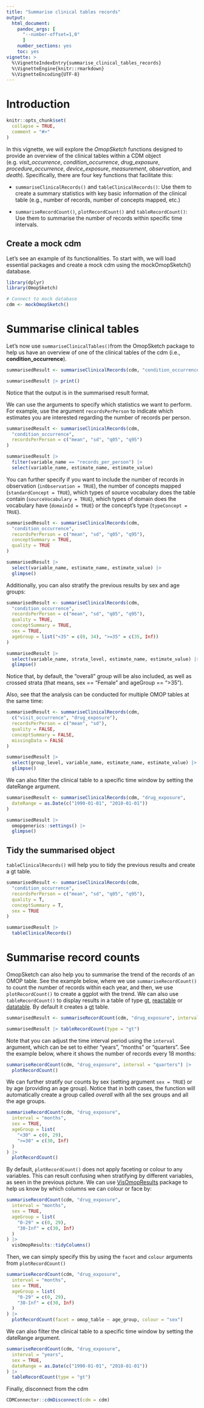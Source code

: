 ```yaml
---
title: "Summarise clinical tables records"
output: 
  html_document:
    pandoc_args: [
      "--number-offset=1,0"
      ]
    number_sections: yes
    toc: yes
vignette: >
  %\VignetteIndexEntry{summarise_clinical_tables_records}
  %\VignetteEngine{knitr::rmarkdown}
  %\VignetteEncoding{UTF-8}
---
```


# Introduction

```r
knitr::opts_chunk$set(
  collapse = TRUE,
  comment = "#>"
)
```

In this vignette, we will explore the *OmopSketch* functions designed to provide an overview of the clinical tables within a CDM object (e.g. *visit_occurrence*, *condition_occurrence*, *drug_exposure*, *procedure_occurrence*, *device_exposure*, *measurement*, *observation*, and *death*). Specifically, there are four key functions that facilitate this:

-   `summariseClinicalRecords()` and `tableClinicalRecords()`: Use them to create a summary statistics with key basic information of the clinical table (e.g., number of records, number of concepts mapped, etc.)

-   `summariseRecordCount()`, `plotRecordCount()` and `tableRecordCount()`: Use them to summarise the number of records within specific time intervals.

## Create a mock cdm

Let's see an example of its functionalities. To start with, we will load essential packages and create a mock cdm using the mockOmopSketch() database.

```r
library(dplyr)
library(OmopSketch)

# Connect to mock database
cdm <- mockOmopSketch()
```

# Summarise clinical tables

Let's now use `summariseClinicalTables()`from the OmopSketch package to help us have an overview of one of the clinical tables of the cdm (i.e., **condition_occurrence**).

```r
summarisedResult <- summariseClinicalRecords(cdm, "condition_occurrence")

summarisedResult |> print()
```

Notice that the output is in the summarised result format.

We can use the arguments to specify which statistics we want to perform. For example, use the argument `recordsPerPerson` to indicate which estimates you are interested regarding the number of records per person.

```r
summarisedResult <- summariseClinicalRecords(cdm,
  "condition_occurrence",
  recordsPerPerson = c("mean", "sd", "q05", "q95")
)

summarisedResult |>
  filter(variable_name == "records_per_person") |>
  select(variable_name, estimate_name, estimate_value)
```

You can further specify if you want to include the number of records in observation (`inObservation = TRUE`), the number of concepts mapped (`standardConcept = TRUE`), which types of source vocabulary does the table contain (`sourceVocabulary = TRUE`), which types of domain does the vocabulary have (`domainId = TRUE`) or the concept's type (`typeConcept = TRUE`).

```r
summarisedResult <- summariseClinicalRecords(cdm,
  "condition_occurrence",
  recordsPerPerson = c("mean", "sd", "q05", "q95"),
  conceptSummary = TRUE,
  quality = TRUE
)

summarisedResult |>
  select(variable_name, estimate_name, estimate_value) |>
  glimpse()
```

Additionally, you can also stratify the previous results by sex and age groups:

```r
summarisedResult <- summariseClinicalRecords(cdm,
  "condition_occurrence",
  recordsPerPerson = c("mean", "sd", "q05", "q95"),
  quality = TRUE,
  conceptSummary = TRUE,
  sex = TRUE,
  ageGroup = list("<35" = c(0, 34), ">=35" = c(35, Inf))
)

summarisedResult |>
  select(variable_name, strata_level, estimate_name, estimate_value) |>
  glimpse()
```

Notice that, by default, the "overall" group will be also included, as well as crossed strata (that means, sex == "Female" and ageGroup == "\>35").

Also, see that the analysis can be conducted for multiple OMOP tables at the same time:

```r
summarisedResult <- summariseClinicalRecords(cdm,
  c("visit_occurrence", "drug_exposure"),
  recordsPerPerson = c("mean", "sd"),
  quality = FALSE,
  conceptSummary = FALSE,
  missingData = FALSE
)

summarisedResult |>
  select(group_level, variable_name, estimate_name, estimate_value) |>
  glimpse()
```

We can also filter the clinical table to a specific time window by setting the dateRange argument.

```r
summarisedResult <- summariseClinicalRecords(cdm, "drug_exposure",
  dateRange = as.Date(c("1990-01-01", "2010-01-01"))
)

summarisedResult |>
  omopgenerics::settings() |>
  glimpse()
```


## Tidy the summarised object

`tableClinicalRecords()` will help you to tidy the previous results and create a gt table.

```r
summarisedResult <- summariseClinicalRecords(cdm,
  "condition_occurrence",
  recordsPerPerson = c("mean", "sd", "q05", "q95"),
  quality = T,
  conceptSummary = T,
  sex = TRUE
)

summarisedResult |>
  tableClinicalRecords()
```

# Summarise record counts

OmopSketch can also help you to summarise the trend of the records of an OMOP table. See the example below, where we use `summariseRecordCount()` to count the number of records within each year, and then, we use `plotRecordCount()` to create a ggplot with the trend.
We can also use `tableRecordCount()` to display results in a table of type [gt](https://gt.rstudio.com/), [reactable](https://glin.github.io/reactable/) or [datatable](https://rstudio.github.io/DT/). By default it creates a [gt](https://gt.rstudio.com/) table.

```r
summarisedResult <- summariseRecordCount(cdm, "drug_exposure", interval = "years")

summarisedResult |> tableRecordCount(type = "gt")
```

Note that you can adjust the time interval period using the `interval` argument, which can be set to either "years", "months" or "quarters". See the example below, where it shows the number of records every 18 months:

```r
summariseRecordCount(cdm, "drug_exposure", interval = "quarters") |>
  plotRecordCount()
```

We can further stratify our counts by sex (setting argument `sex = TRUE`) or by age (providing an age group). Notice that in both cases, the function will automatically create a group called *overall* with all the sex groups and all the age groups.

```r
summariseRecordCount(cdm, "drug_exposure",
  interval = "months",
  sex = TRUE,
  ageGroup = list(
    "<30" = c(0, 29),
    ">=30" = c(30, Inf)
  )
) |>
  plotRecordCount()
```

By default, `plotRecordCount()` does not apply faceting or colour to any variables. This can result confusing when stratifying by different variables, as seen in the previous picture. We can use [VisOmopResults](https://darwin-eu.github.io/visOmopResults/) package to help us know by which columns we can colour or face by:

```r
summariseRecordCount(cdm, "drug_exposure",
  interval = "months",
  sex = TRUE,
  ageGroup = list(
    "0-29" = c(0, 29),
    "30-Inf" = c(30, Inf)
  )
) |>
  visOmopResults::tidyColumns()
```

Then, we can simply specify this by using the `facet` and `colour` arguments from `plotRecordCount()`

```r
summariseRecordCount(cdm, "drug_exposure",
  interval = "months",
  sex = TRUE,
  ageGroup = list(
    "0-29" = c(0, 29),
    "30-Inf" = c(30, Inf)
  )
) |>
  plotRecordCount(facet = omop_table ~ age_group, colour = "sex")
```
We can also filter the clinical table to a specific time window by setting the dateRange argument.

```r
summariseRecordCount(cdm, "drug_exposure",
  interval = "years",
  sex = TRUE,
  dateRange = as.Date(c("1990-01-01", "2010-01-01"))
) |>
  tableRecordCount(type = "gt")
```


Finally, disconnect from the cdm

```r
CDMConnector::cdmDisconnect(cdm = cdm)
```
